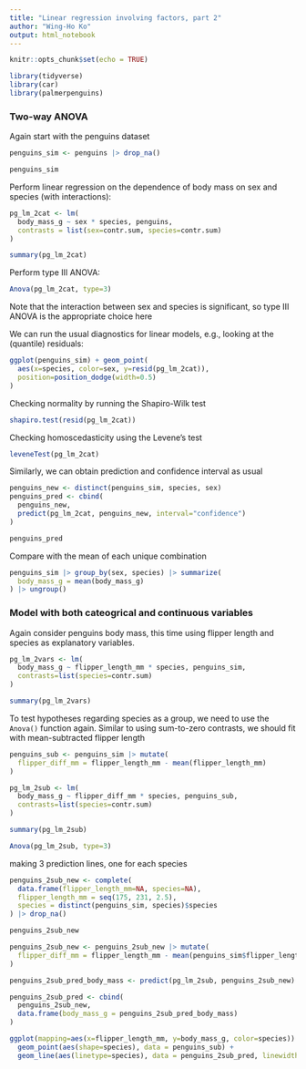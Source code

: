 ```yaml
---
title: "Linear regression involving factors, part 2"
author: "Wing-Ho Ko"
output: html_notebook
---
```


```r
knitr::opts_chunk$set(echo = TRUE)
```

```r
library(tidyverse)
library(car)
library(palmerpenguins)
```

### Two-way ANOVA

Again start with the penguins dataset

```r
penguins_sim <- penguins |> drop_na()
```

```r
penguins_sim
```

Perform linear regression on the dependence of body mass on sex and species (with interactions):

```r
pg_lm_2cat <- lm(
  body_mass_g ~ sex * species, penguins, 
  contrasts = list(sex=contr.sum, species=contr.sum)
)

summary(pg_lm_2cat)
```

Perform type III ANOVA:

```r
Anova(pg_lm_2cat, type=3)
```

Note that the interaction between sex and species is significant, so type III ANOVA is the appropriate choice here

We can run the usual diagnostics for linear models, e.g., looking at the (quantile) residuals:

```r
ggplot(penguins_sim) + geom_point(
  aes(x=species, color=sex, y=resid(pg_lm_2cat)), 
  position=position_dodge(width=0.5)
)
```

Checking normality by running the Shapiro-Wilk test

```r
shapiro.test(resid(pg_lm_2cat))
```

Checking homoscedasticity using the Levene's test

```r
leveneTest(pg_lm_2cat)
```

Similarly, we can obtain prediction and confidence interval as usual

```r
penguins_new <- distinct(penguins_sim, species, sex)
penguins_pred <- cbind(
  penguins_new, 
  predict(pg_lm_2cat, penguins_new, interval="confidence")
)
```

```r
penguins_pred
```

Compare with the mean of each unique combination

```r
penguins_sim |> group_by(sex, species) |> summarize(
  body_mass_g = mean(body_mass_g)
) |> ungroup()
```


### Model with both cateogrical and continuous variables

Again consider penguins body mass, this time using flipper length and species as explanatory variables.

```r
pg_lm_2vars <- lm(
  body_mass_g ~ flipper_length_mm * species, penguins_sim, 
  contrasts=list(species=contr.sum)
)

summary(pg_lm_2vars)
```

To test hypotheses regarding species as a group, we need to use the `Anova()` function again. Similar to using sum-to-zero contrasts, we should fit with mean-subtracted flipper length

```r
penguins_sub <- penguins_sim |> mutate(
  flipper_diff_mm = flipper_length_mm - mean(flipper_length_mm)
)
```

```r
pg_lm_2sub <- lm(
  body_mass_g ~ flipper_diff_mm * species, penguins_sub,
  contrasts=list(species=contr.sum)
)
```

```r
summary(pg_lm_2sub)
```

```r
Anova(pg_lm_2sub, type=3)
```

making 3 prediction lines, one for each species

```r
penguins_2sub_new <- complete(
  data.frame(flipper_length_mm=NA, species=NA),
  flipper_length_mm = seq(175, 231, 2.5),
  species = distinct(penguins_sim, species)$species
) |> drop_na()
```

```r
penguins_2sub_new
```


```r
penguins_2sub_new <- penguins_2sub_new |> mutate(
  flipper_diff_mm = flipper_length_mm - mean(penguins_sim$flipper_length_mm)
)
```

```r
penguins_2sub_pred_body_mass <- predict(pg_lm_2sub, penguins_2sub_new)

penguins_2sub_pred <- cbind(
  penguins_2sub_new,
  data.frame(body_mass_g = penguins_2sub_pred_body_mass)
)
```

```r
ggplot(mapping=aes(x=flipper_length_mm, y=body_mass_g, color=species)) +
  geom_point(aes(shape=species), data = penguins_sub) +
  geom_line(aes(linetype=species), data = penguins_2sub_pred, linewidth=1.2)
```

